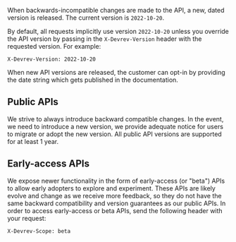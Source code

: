 When backwards-incompatible changes are made to the API, a new, dated version is released.
The current version is `2022-10-20`.

By default, all requests implicitly use version `2022-10-20` unless you override the API version by passing
in the `X-Devrev-Version` header with the requested version. For example:

```
X-Devrev-Version: 2022-10-20
```

When new API versions are released, the customer can opt-in by providing the date string which gets published in the documentation.

## Public APIs

We strive to always introduce backward compatible changes. In the event, we need to introduce a new version,
we provide adequate notice for users to migrate or adopt the new version. All public API versions are supported for at least 1 year.

## Early-access APIs

We expose newer functionality in the form of early-access (or "beta") APIs to allow early adopters to explore and
experiment. These APIs are likely evolve and change as we receive more feedback, so they do not
have the same backward compatibility and version guarantees as our public APIs.
In order to access early-access or beta APIs, send the following header with your request:

```
X-Devrev-Scope: beta
```